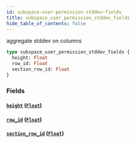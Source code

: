 ```yaml
---
id: subspace-user-permission-stddev-fields
title: subspace_user_permission_stddev_fields
hide_table_of_contents: false
---
```


aggregate stddev on columns

```graphql
type subspace_user_permission_stddev_fields {
  height: Float
  row_id: Float
  section_row_id: Float
}
```

### Fields

#### [`height`](#) ([`Float`](../scalars/float))

#### [`row_id`](#) ([`Float`](../scalars/float))

#### [`section_row_id`](#) ([`Float`](../scalars/float))
